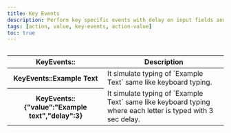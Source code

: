 ```yaml
---
title: Key Events
description: Perform key specific events with delay on input fields and search bar
tags: [action, value, key-events, action-value]
toc: true
---
```


<img class="d-block mb-4 img-fluid rounded-3" src="/docs/[[config:docs_version]]/assets/img/key-events.png" alt="" />

<table class="table">
  <thead>
    <tr>
      <th scope="col">KeyEvents::</th>
      <th scope="col">Description</th>
    </tr>
  </thead>
  <tbody>
    <tr>
      <th scope="row">KeyEvents::Example Text</th>
      <td>It simulate typing of `Example Text` same like keyboard typing.</td>
    </tr>
    <tr>
      <th scope="row">KeyEvents::&#123;"value":"Example text","delay":3&#125;</th>
      <td>
        It simulate typing of `Example Text` same like keyboard typing where each letter is typed with 3 sec delay.
      </td>
    </tr>
  </tbody>
</table>
